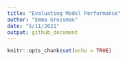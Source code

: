 ```yaml
---
title: "Evaluating Model Performance"
author: "Emma Grossman"
date: "5/11/2021"
output: github_document
---
```


```r
knitr::opts_chunk$set(echo = TRUE)
```

